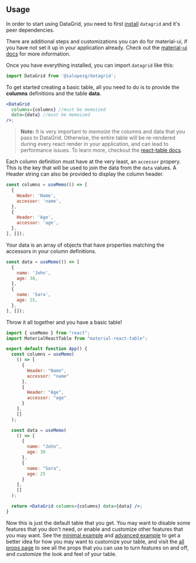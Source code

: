 

<Head>
  <title>Material React Table - Usage</title>
</Head>

## Usage

In order to start using DataGrid, you need to first [install](/docs/install) `datagrid` and it's peer dependencies.

There are additional steps and customizations you can do for material-ui, if you have not set it up in your application already. Check out the [material-ui docs](https://material-ui.com/getting-started/installation/) for more information.

Once you have everything installed, you can import `datagrid` like this:

```jsx
import DataGrid from '@ialopezg/datagrid';
```

To get started creating a basic table, all you need to do is to provide the **columns** definitions and the table **data**.

```jsx
<DataGrid
  columns={columns} //must be memoized
  data={data} //must be memoized
/>;
```

> **Note:** It is very important to *memoize* the columns and data that you pass to DataGrid. Otherwise, the entire table will be re-rendered during every react render in your application, and can lead to performance issues. To learn more, checkout the [react-table docs](https://react-table.tanstack.com/docs/quick-start#getting-your-data).



Each column definition must have at the very least, an `accessor` propery. This is the key that will be used to join the data from the `data` values. A Header string can also be provided to display the column header.

```jsx
const columns = useMemo(() => [
  {
    Header: 'Name',
    accessor: 'name',
  },
  {
    Header: 'Age',
    accessor: 'age',
  },
], []);
```

Your data is an array of objects that have properties matching the accessors in your column definitions.

```jsx
const data = useMemo(() => [
  {
    name: 'John',
    age: 30,
  },
  {
    name: 'Sara',
    age: 25,
  },
], []);
```

Throw it all together and you have a basic table!

```jsx
import { useMemo } from "react";
import MaterialReactTable from "material-react-table";

export default function App() {
  const columns = useMemo(
    () => [
      {
        Header: "Name",
        accessor: "name"
      },
      {
        Header: "Age",
        accessor: "age"
      }
    ],
    []
  );

  const data = useMemo(
    () => [
      {
        name: "John",
        age: 30
      },
      {
        name: "Sara",
        age: 25
      }
    ],
    []
  );

  return <DataGrid columns={columns} data={data} />;
}

```

Now this is just the default table that you get. You may want to disable some features that you don't need, or enable and customize other features that you may want. See the [minimal example](/docs/examples/minimal) and [advanced example](/docs/examples/advanced) to get a better idea for how you may want to customize your table, and visit the [all props page](/docs/all-props) to see all the props that you can use to turn features on and off, and customize the look and feel of your table.
